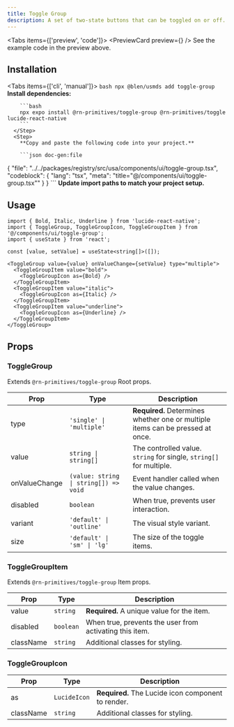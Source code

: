 ```yaml
---
title: Toggle Group
description: A set of two-state buttons that can be toggled on or off.
---
```



<Tabs items={['preview', 'code']}>
  <Tab value="preview">
    <PreviewCard preview={<ToggleGroupPreview />} />
  </Tab>
  <Tab value="code">
    See the example code in the preview above.
  </Tab>
</Tabs>

## Installation

<Tabs items={['cli', 'manual']}>
  <Tab value="cli">
    <Steps>
      <Step>
        ```bash
        npx @blen/usmds add toggle-group
        ```
      </Step>
    </Steps>
  </Tab>
  <Tab value="manual">
    <Steps>
      <Step>
        **Install dependencies:**

        ```bash
        npx expo install @rn-primitives/toggle-group @rn-primitives/toggle lucide-react-native
        ```
      </Step>
      <Step>
        **Copy and paste the following code into your project.**

        ```json doc-gen:file
{
  "file": "../../packages/registry/src/usa/components/ui/toggle-group.tsx",
  "codeblock": {
    "lang": "tsx",
    "meta": "title=\"@/components/ui/toggle-group.tsx\""
  }
}
        ```
      </Step>
      <Step>
        **Update import paths to match your project setup.**
      </Step>
    </Steps>
  </Tab>
</Tabs>

## Usage

```tsx
import { Bold, Italic, Underline } from 'lucide-react-native';
import { ToggleGroup, ToggleGroupIcon, ToggleGroupItem } from '@/components/ui/toggle-group';
import { useState } from 'react';

const [value, setValue] = useState<string[]>([]);

<ToggleGroup value={value} onValueChange={setValue} type="multiple">
  <ToggleGroupItem value="bold">
    <ToggleGroupIcon as={Bold} />
  </ToggleGroupItem>
  <ToggleGroupItem value="italic">
    <ToggleGroupIcon as={Italic} />
  </ToggleGroupItem>
  <ToggleGroupItem value="underline">
    <ToggleGroupIcon as={Underline} />
  </ToggleGroupItem>
</ToggleGroup>
```

## Props

### ToggleGroup

Extends `@rn-primitives/toggle-group` Root props.

| Prop | Type | Description |
|------|------|-------------|
| type | `'single' \| 'multiple'` | **Required.** Determines whether one or multiple items can be pressed at once. |
| value | `string \| string[]` | The controlled value. `string` for single, `string[]` for multiple. |
| onValueChange | `(value: string \| string[]) => void` | Event handler called when the value changes. |
| disabled | `boolean` | When true, prevents user interaction. |
| variant | `'default' \| 'outline'` | The visual style variant. |
| size | `'default' \| 'sm' \| 'lg'` | The size of the toggle items. |

### ToggleGroupItem

Extends `@rn-primitives/toggle-group` Item props.

| Prop | Type | Description |
|------|------|-------------|
| value | `string` | **Required.** A unique value for the item. |
| disabled | `boolean` | When true, prevents the user from activating this item. |
| className | `string` | Additional classes for styling. |

### ToggleGroupIcon

| Prop | Type | Description |
|------|------|-------------|
| as | `LucideIcon` | **Required.** The Lucide icon component to render. |
| className | `string` | Additional classes for styling. |

